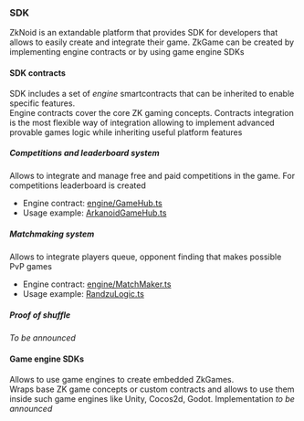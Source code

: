 ### SDK

ZkNoid is an extandable platform that provides SDK for developers that allows to easily create and integrate their game. 
ZkGame can be created by implementing engine contracts or by using game engine SDKs

#### SDK contracts
SDK includes a set of _engine_ smartcontracts that can be inherited to enable specific features.<br/>
Engine contracts cover the core ZK gaming concepts. Contracts integration is the most flexible way of integration
allowing to implement advanced provable games logic while inheriting useful platform features


##### Competitions and leaderboard system
Allows to integrate and manage free and paid competitions in the game. For competitions leaderboard is created
- Engine contract: [engine/GameHub.ts](https://github.com/ZkNoid/zknoid/blob/develop/packages/chain/src/engine/GameHub.ts)
- Usage example: [ArkanoidGameHub.ts](https://github.com/ZkNoid/zknoid/blob/develop/packages/chain/src/arkanoid/ArkanoidGameHub.ts)


##### Matchmaking system
Allows to integrate players queue, opponent finding that makes possible PvP games
- Engine contract: [engine/MatchMaker.ts](https://github.com/ZkNoid/zknoid/blob/develop/packages/chain/src/engine/MatchMaker.ts)
- Usage example: [RandzuLogic.ts](https://github.com/ZkNoid/zknoid/blob/develop/packages/chain/src/randzu/RandzuLogic.ts)


##### Proof of shuffle
_To be announced_


#### Game engine SDKs
Allows to use game engines to create embedded ZkGames. <br/>
Wraps base ZK game concepts or custom contracts and allows to use them inside such game engines like Unity, Cocos2d, Godot. 
Implementation _to be announced_